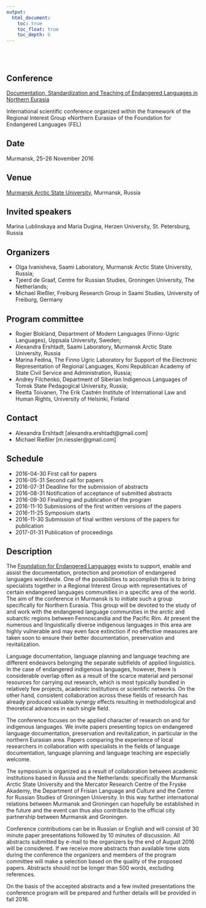 ```yaml
---
output:
  html_document:
    toc: true
    toc_float: true
    toc_depth: 6
---
```


</br>
</br>

## Conference

[Documentation, Standardization and Teaching of Endangered Languages in Northern Eurasia](http://langdoc.github.io/RIGNE2016/eng.html)

International scientific conference organized within the framework of the Regional Interest Group «Northern Eurasia» of the Foundation for Endangered Languages (FEL)

## Date

Murmansk, 25–26 November 2016

## Venue

[Murmansk Arctic State University](http://www.mspu.edu.ru), Murmansk, Russia

## Invited speakers

Marina Lublinskaya and Maria Dugina, Herzen University, St. Petersburg, Russia

## Organizers

* Olga Ivanisheva, Saami Laboratory, Murmansk Arctic State University, Russia;
* Tjeerd de Graaf, Centre for Russian Studies, Groningen University, The Netherlands;
* Michael Rießler, Freiburg Research Group in Saami Studies, University of Freiburg, Germany

## Program committee

* Rogier Blokland, Department of Modern Languages (Finno-Ugric Languages), Uppsala University, Sweden;
* Alexandra Ershtadt, Saami Laboratory, Murmansk Arctic State University, Russia
* Marina Fedina, The Finno Ugric Laboratory for Support of the Electronic Representation of Regional Languages, Komi Republican Academy of State Civil Service and Administration, Russia;
* Andrey Filchenko, Department of Siberian Indigenous Languages of Tomsk State Pedagogical University, Russia;
* Reetta Toivanen, The Erik Castrén Institute of International Law and Human Rights, University of Helsinki, Finland

## Contact

* Alexandra Ershtadt [alexandra.ershtadt@gmail.com]
* Michael Rießler [m.riessler@gmail.com]

## Schedule

* 2016-04-30 First call for papers
* 2016-05-31 Second call for papers
* 2016-07-31 Deadline for the submission of abstracts
* 2016-08-31 Notification of acceptance of submitted abstracts
* 2016-09-30 Finalizing and publication of the program
* 2016-11-10 Submissions of the first written versions of the papers
* 2016-11-25 Symposium starts
* 2016-11-30 Submission of final written versions of the papers for publication
* 2017-01-31 Publication of proceedings

## Description

The [Foundation for Endangered Languages](http://www.ogmios.org/) exists to support, enable and assist the documentation, protection and promotion of endangered languages worldwide. One of the possibilities to accomplish this is to bring specialists together in a Regional Interest Group with representatives of certain endangered languages communities in a specific area of the world. The aim of the conference in Murmansk is to initiate such a group specifically for Northern Eurasia. This group will be devoted to the study of and work with the endangered language communities in the arctic and subarctic regions between Fennoscandia and the Pacific Rim. At present the numerous and linguistically diverse indigenous languages in this area are highly vulnerable and may even face extinction if no effective measures are taken soon to ensure their better documentation, preservation and revitalization. 

Language documentation, language planning and language teaching are different endeavors belonging the separate subfields of applied linguistics. In the case of endangered indigenous languages, however, there is considerable overlap often as a result of the scarce material and personal resources for carrying out research, which is most typically bundled in relatively few projects, academic institutions or scientific networks. On the other hand, consistent collaboration across these fields of research has already produced valuable synergy effects resulting in methodological and theoretical advances in each single field. 

The conference focuses on the applied character of research on and for indigenous languages. We invite papers presenting topics on endangered language documentation, preservation and revitalization, in particular in the northern Eurasian area. Papers comparing the experience of local researchers in collaboration with specialists in the fields of language documentation, language planning and language teaching are especially welcome. 

The symposium is organized as a result of collaboration between academic institutions based in Russia and the Netherlands: specifically the Murmansk Arctic State University and the Mercator Research Centre of the Fryske Akademy, the Department of Frisian Language and Culture and the Centre for Russian Studies of Groningen University. In this way further international relations between Murmansk and Groningen can hopefully be established in the future and the event can thus also contribute to the official city partnership between Murmansk and Groningen.

Conference contributions can be in Russian or English and will consist of 30 minute paper presentations followed by 10 minutes of discussion. All abstracts submitted by e-mail to the organizers by the end of August 2016 will be considered. If we receive more abstracts than available time slots during the conference the organizers and members of the program committee will make a selection based on the quality of the proposed papers. Abstracts should not be longer than 500 words, excluding references. 

On the basis of the accepted abstracts and a few invited presentations the conference program will be prepared and further details will be provided in fall 2016.
